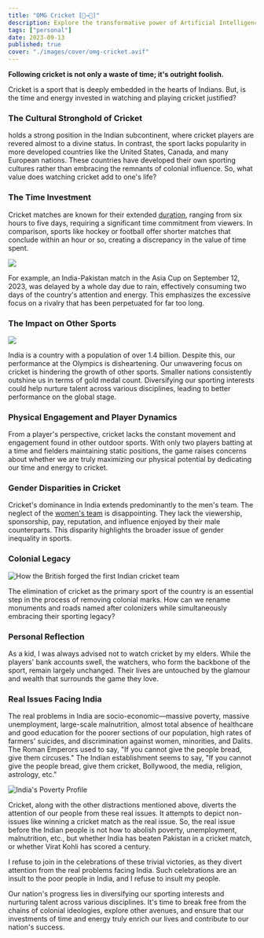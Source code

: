 ```yaml
---
title: "OMG Cricket [🏏→🚽]"
description: Explore the transformative power of Artificial Intelligence in our rapidly evolving world. From reshaping industries to enhancing education and transcending
tags: ["personal"]
date: 2023-09-13
published: true
cover: "./images/cover/omg-cricket.avif"
---
```


**Following cricket is not only a waste of time; it's outright foolish.**

Cricket is a sport that is deeply embedded in the hearts of Indians. But, is the time and energy invested in watching and playing cricket justified?

### The Cultural Stronghold of Cricket

[](https://en.wikipedia.org/wiki/Cricket) holds a strong position in the Indian subcontinent, where cricket players are revered almost to a divine status. In contrast, the sport lacks popularity in more developed countries like the United States, Canada, and many European nations. These countries have developed their own sporting cultures rather than embracing the remnants of colonial influence. So, what value does watching cricket add to one's life?

### The Time Investment

Cricket matches are known for their extended [duration](<https://en.wikipedia.org/wiki/Playing_time_(cricket)>), ranging from six hours to five days, requiring a significant time commitment from viewers. In comparison, sports like hockey or football offer shorter matches that conclude within an hour or so, creating a discrepancy in the value of time spent.

![](https://www.livemint.com/lm-img/img/2023/09/11/1600x900/india_vs_pakistan_1694406912486_1694406912717.jpg)

For example, an India-Pakistan match in the Asia Cup on September 12, 2023, was delayed by a whole day due to rain, effectively consuming two days of the country's attention and energy. This emphasizes the excessive focus on a rivalry that has been perpetuated for far too long.

### The Impact on Other Sports

![](https://thebridge.in/h-upload/2021/07/31/12581-india-medal.jfif)

India is a country with a population of over 1.4 billion. Despite this, our performance at the Olympics is disheartening. Our unwavering focus on cricket is hindering the growth of other sports. Smaller nations consistently outshine us in terms of gold medal count. Diversifying our sporting interests could help nurture talent across various disciplines, leading to better performance on the global stage.

### Physical Engagement and Player Dynamics

From a player's perspective, cricket lacks the constant movement and engagement found in other outdoor sports. With only two players batting at a time and fielders maintaining static positions, the game raises concerns about whether we are truly maximizing our physical potential by dedicating our time and energy to cricket.

### Gender Disparities in Cricket

Cricket's dominance in India extends predominantly to the men's team. The neglect of the [women's team](https://www.livemint.com/Sports/t9kjKI4UdY4Q9IyOAKCWsJ/Indian-mens-or-womens-cricket-teamwhich-is-better.html) is disappointing. They lack the viewership, sponsorship, pay, reputation, and influence enjoyed by their male counterparts. This disparity highlights the broader issue of gender inequality in sports.

### Colonial Legacy

![How the British forged the first Indian cricket team](https://c.files.bbci.co.uk/12124/production/_107402047_teamindia-1911-cci-collection.jpg)

The elimination of cricket as the primary sport of the country is an essential step in the process of removing colonial marks. How can we rename monuments and roads named after colonizers while simultaneously embracing their sporting legacy?

### Personal Reflection

As a kid, I was always advised not to watch cricket by my elders. While the players' bank accounts swell, the watchers, who form the backbone of the sport, remain largely unchanged. Their lives are untouched by the glamour and wealth that surrounds the game they love.

### Real Issues Facing India

The real problems in India are socio-economic—massive poverty, massive unemployment, large-scale malnutrition, almost total absence of healthcare and good education for the poorer sections of our population, high rates of farmers' suicides, and discrimination against women, minorities, and Dalits. The Roman Emperors used to say, "If you cannot give the people bread, give them circuses." The Indian establishment seems to say, "If you cannot give the people bread, give them cricket, Bollywood, the media, religion, astrology, etc."

![India's Poverty Profile](https://www.worldbank.org/content/dam/photos/780x439/2016/may-4/in-povertyinfographiccover.jpg)

Cricket, along with the other distractions mentioned above, diverts the attention of our people from these real issues. It attempts to depict non-issues like winning a cricket match as the real issue. So, the real issue before the Indian people is not how to abolish poverty, unemployment, malnutrition, etc., but whether India has beaten Pakistan in a cricket match, or whether Virat Kohli has scored a century.

I refuse to join in the celebrations of these trivial victories, as they divert attention from the real problems facing India. Such celebrations are an insult to the poor people in India, and I refuse to insult my people.

Our nation's progress lies in diversifying our sporting interests and nurturing talent across various disciplines. It's time to break free from the chains of colonial ideologies, explore other avenues, and ensure that our investments of time and energy truly enrich our lives and contribute to our nation's success.
